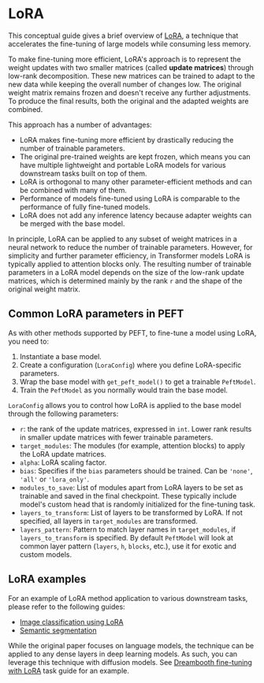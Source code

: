 <!--Copyright 2023 The HuggingFace Team. All rights reserved.

Licensed under the Apache License, Version 2.0 (the "License"); you may not use this file except in compliance with
the License. You may obtain a copy of the License at

http://www.apache.org/licenses/LICENSE-2.0

Unless required by applicable law or agreed to in writing, software distributed under the License is distributed on
an "AS IS" BASIS, WITHOUT WARRANTIES OR CONDITIONS OF ANY KIND, either express or implied. See the License for the
specific language governing permissions and limitations under the License.
-->

# LoRA 

This conceptual guide gives a brief overview of [LoRA](https://arxiv.org/abs/2106.09685), a technique that accelerates 
the fine-tuning of large models while consuming less memory. 

To make fine-tuning more efficient, LoRA's approach is to represent the weight updates with two smaller 
matrices (called **update matrices**) through low-rank decomposition. These new matrices can be trained to adapt to the 
new data while keeping the overall number of changes low. The original weight matrix remains frozen and doesn't receive 
any further adjustments. To produce the final results, both the original and the adapted weights are combined.

This approach has a number of advantages: 

* LoRA makes fine-tuning more efficient by drastically reducing the number of trainable parameters.
* The original pre-trained weights are kept frozen, which means you can have multiple lightweight and portable LoRA models for various downstream tasks built on top of them.
* LoRA is orthogonal to many other parameter-efficient methods and can be combined with many of them.
* Performance of models fine-tuned using LoRA is comparable to the performance of fully fine-tuned models.
* LoRA does not add any inference latency because adapter weights can be merged with the base model.

In principle, LoRA can be applied to any subset of weight matrices in a neural network to reduce the number of trainable 
parameters. However, for simplicity and further parameter efficiency, in Transformer models LoRA is typically applied to 
attention blocks only. The resulting number of trainable parameters in a LoRA model depends on the size of the low-rank 
update matrices, which is determined mainly by the rank `r` and the shape of the original weight matrix.

## Common LoRA parameters in PEFT

As with other methods supported by PEFT, to fine-tune a model using LoRA, you need to:

1. Instantiate a base model.
2. Create a configuration (`LoraConfig`) where you define LoRA-specific parameters.
3. Wrap the base model with `get_peft_model()` to get a trainable `PeftModel`.
4. Train the `PeftModel` as you normally would train the base model.

`LoraConfig` allows you to control how LoRA is applied to the base model through the following parameters: 

- `r`: the rank of the update matrices, expressed in `int`. Lower rank results in smaller update matrices with fewer trainable parameters.
- `target_modules`: The modules (for example, attention blocks) to apply the LoRA update matrices.
- `alpha`: LoRA scaling factor.
- `bias`: Specifies if the `bias` parameters should be trained. Can be `'none'`, `'all'` or `'lora_only'`.
- `modules_to_save`: List of modules apart from LoRA layers to be set as trainable and saved in the final checkpoint. These typically include model's custom head that is randomly initialized for the fine-tuning task.
- `layers_to_transform`: List of layers to be transformed by LoRA. If not specified, all layers in `target_modules` are transformed.
- `layers_pattern`: Pattern to match layer names in `target_modules`, if `layers_to_transform` is specified. By default `PeftModel` will look at common layer pattern (`layers`, `h`, `blocks`, etc.), use it for exotic and custom models.

## LoRA examples

For an example of LoRA method application to various downstream tasks, please refer to the following guides:

* [Image classification using LoRA](../task_guides/image_classification_lora)
* [Semantic segmentation](../task_guides/semantic_segmentation_lora)

While the original paper focuses on language models, the technique can be applied to any dense layers in deep learning 
models. As such, you can leverage this technique with diffusion models. See [Dreambooth fine-tuning with LoRA](../task_guides/task_guides/dreambooth_lora) task guide for an example.
